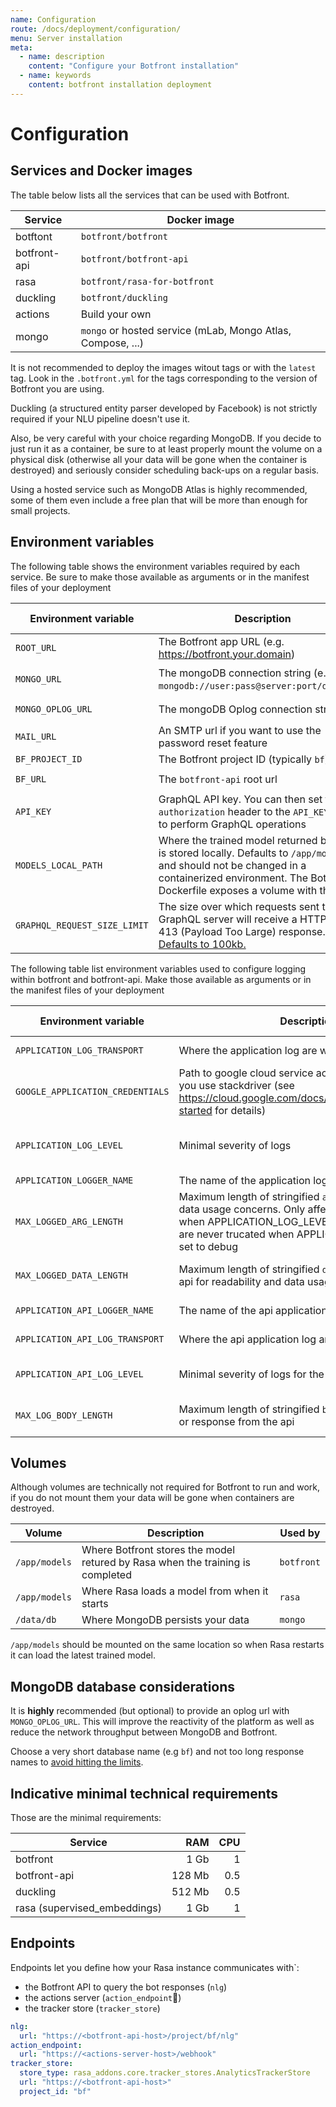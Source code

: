 ```yaml
---
name: Configuration
route: /docs/deployment/configuration/
menu: Server installation
meta:
  - name: description
    content: "Configure your Botfront installation"
  - name: keywords
    content: botfront installation deployment
---
```


# Configuration

## Services and Docker images
The table below lists all the services that can be used with Botfront.

| Service      | Docker image                                                |
| ------------ | ----------------------------------------------------------- |
| botftont     | `botfront/botfront`                                         |
| botfront-api | `botfront/botfront-api`                                     |
| rasa         | `botfront/rasa-for-botfront`                                |
| duckling     | `botfront/duckling`                                         |
| actions      | Build your own                                              |
| mongo        | `mongo` or hosted service (mLab, Mongo Atlas, Compose, ...) |

<Important type="tip" title="Image tags">

It is not recommended to deploy the images witout tags or with the `latest` tag. Look in the `.botfront.yml` for the tags corresponding to the version of Botfront you are using.

</Important>

Duckling (a structured entity parser developed by Facebook) is not strictly required if your NLU pipeline doesn't use it.

Also, be very careful with your choice regarding MongoDB. If you decide to just run it as a container, be sure to at least properly mount the volume on a physical disk (otherwise all your data will be gone when the container is destroyed) and seriously consider scheduling back-ups on a regular basis.

Using a hosted service such as MongoDB Atlas is highly recommended, some of them even include a free plan that will be more than enough for small projects.

## Environment variables

The following table shows the environment variables required by each service. Be sure to make those available as arguments or in the manifest files of your deployment

| Environment variable | Description                                                                                                                                                                                              | Required by               |
| -------------------- | -------------------------------------------------------------------------------------------------------------------------------------------------------------------------------------------------------- | ------------------------- |
| `ROOT_URL`           | The Botfront app URL (e.g. https://botfront.your.domain)                                                                                                                                                 | `botfront`                |
| `MONGO_URL`          | The mongoDB connection string (e.g. `mongodb://user:pass@server:port/database`)                                                                                                                          | `botfront` `botfront-api` |
| `MONGO_OPLOG_URL`    | The mongoDB Oplog connection string                                                                                                                                                                      | `botfront` (optional)     |
| `MAIL_URL`           | An SMTP url if you want to use the password reset feature                                                                                                                                                | `botfront`                |
| `BF_PROJECT_ID`      | The Botfront project ID (typically `bf`)                                                                                                                                                                 | `rasa`                    |
| `BF_URL`             | The `botfront-api` root url                                                                                                                                                                              | `rasa` `actions`          |
| `API_KEY`            | GraphQL API key. You can then set the `authorization` header to the `API_KEY` value to perform GraphQL operations                                                                                        | `botfront`                |
| `MODELS_LOCAL_PATH`  | Where the trained model returned by Rasa is stored locally. Defaults to `/app/models/` and should not be changed in a containerized environment. The Botfront Dockerfile exposes a volume with that path | `botfront` (optional)     |
| `GRAPHQL_REQUEST_SIZE_LIMIT` | The size over which requests sent to the GraphQL server will receive a HTTP Error 413 (Payload Too Large) response. [Defaults to 100kb.](https://github.com/expressjs/body-parser#limit) | `botfront` (optional)

The following table list environment variables used to configure logging within botfront and botfront-api. Make those available as arguments or in the manifest files of your deployment

| Environment variable            | Description                                                                                                                                                                | Allowed values                     | default              |
|---------------------------------|----------------------------------------------------------------------------------------------------------------------------------------------------------------------------|------------------------------------|----------------------|
| `APPLICATION_LOG_TRANSPORT`     | Where the application log are written                                                                                                                                      | console, stackdriver               | console              |
| `GOOGLE_APPLICATION_CREDENTIALS`| Path to google cloud service account file, required if you use stackdriver (see https://cloud.google.com/docs/authentication/getting-started for details)                  |                                    | none                 |
| `APPLICATION_LOG_LEVEL`         | Minimal severity of logs                                                                                                                                                   | critical, error, warn, info, debug | info                 |
| `APPLICATION_LOGGER_NAME`       | The name of the application logger in Stackdriver                                                                                                                          | Any string                         | botfront_log_app     |
| `MAX_LOGGED_ARG_LENGTH`         | Maximum length of stringified `args` for readability and data usage concerns. Only affecting `info` logs and when APPLICATION_LOG_LEVEL is set to info. Args are never trucated when APPLICATION_LOG_LEVEL is set to debug                 | Any positive integer               | 1000                 |
| `MAX_LOGGED_DATA_LENGTH`        | Maximum length of stringified `data` in request to the api for readability and data usage concerns.                                                                        | Any positive integer               | 100                  |
| `APPLICATION_API_LOGGER_NAME`   | The name of the api application logger in Stackdriver                                                                                                                      | Any string                         | botfront-api_log_app |
| `APPLICATION_API_LOG_TRANSPORT` | Where the api application log are written                                                                                                                                  | console, stackdriver               | console              |
| `APPLICATION_API_LOG_LEVEL`     | Minimal severity of logs for the api                                                                                                                                       | error, warn, info, debug           | info                 |
| `MAX_LOG_BODY_LENGTH`           | Maximum length of stringified `body` in logged request or response from the api                                                                                            | Any positive integer               | 100                  |

## Volumes

Although volumes are technically not required for Botfront to run and work, if you do not mount them your data will be gone when containers are destroyed.

| Volume        | Description                                                                    | Used by    |
| ------------- | ------------------------------------------------------------------------------ | ---------- |
| `/app/models` | Where Botfront stores the model retured by Rasa when the training is completed | `botfront` |
| `/app/models` | Where Rasa loads a model from when it starts                                   | `rasa`     |
| `/data/db`    | Where MongoDB persists your data                                               | `mongo`    |

`/app/models` should be mounted on the same location so when Rasa restarts it can load the latest trained model.

## MongoDB database considerations

It is **highly** recommended (but optional) to provide an oplog url with `MONGO_OPLOG_URL`. This will improve the reactivity of the platform as well as reduce the network throughput between MongoDB and Botfront.

<Important type="warning" title="IMPORTANT: choose a very short database name">

Choose a very short database name (e.g `bf`) and not too long response names to [avoid hitting the limits](https://docs.mongodb.com/manual/reference/limits/#namespaces).

</Important>

## Indicative minimal technical requirements

Those are the minimal requirements:

| Service                      |    RAM | CPU |
| ---------------------------- | -----: | --: |
| botfront                     |   1 Gb |   1 |
| botfront-api                 | 128 Mb | 0.5 |
| duckling                     | 512 Mb | 0.5 |
| rasa (supervised_embeddings) |   1 Gb |   1 |

## Endpoints

Endpoints let you define how your Rasa instance communicates with`:

- the Botfront API to query the bot responses (`nlg`)
- the actions server (`action_endpoint`)
- the tracker store (`tracker_store`)

```yaml
nlg:
  url: "https://<botfront-api-host>/project/bf/nlg"
action_endpoint:
  url: "https://<actions-server-host>/webhook"
tracker_store:
  store_type: rasa_addons.core.tracker_stores.AnalyticsTrackerStore
  url: "https://<botfront-api-host>"
  project_id: "bf"
```
